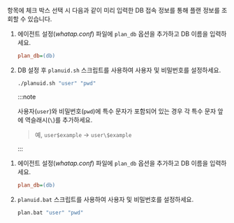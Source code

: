 <Title level={props.level} hashid="check-default-db-id-values-planuid">디폴트 플랜 조회하기</Title>

<Cmdname sid="ITM09107" className="uitext" /> 항목에 체크 박스 선택 시 다음과 같이 미리 입력한 DB 접속 정보를 통해 플랜 정보를 조회할 수 있습니다.

<Tabs>
<TabItem value='linux-dfp' label='Linux' default>

1. 에이전트 설정(*whatap.conf*) 파일에 `plan_db` 옵션을 추가하고 DB 이름을 입력하세요.

    ```ini title='whatap.conf'
    plan_db=(db)
    ```

1. DB 설정 후 `planuid.sh` 스크립트를 사용하여 사용자 및 비밀번호를 설정하세요.

    ```bash 
    ./planuid.sh "user" "pwd"
    ```

    :::note 

    사용자(`user`)와 비밀번호(`pwd`)에 특수 문자가 포함되어 있는 경우 각 특수 문자 앞에 역슬래시(`\`)를 추가하세요.

    > 예, `user$example` -> `user\$example`

    :::

</TabItem>

<TabItem value='windows-dfp' label='Windows' default>

1. 에이전트 설정(*whatap.conf*) 파일에 `plan_db` 옵션을 추가하고 DB 이름을 입력하세요.

    ```ini title='whatap.conf'
    plan_db=(db)
    ```

1. `planuid.bat` 스크립트를 사용하여 사용자 및 비밀번호를 설정하세요.

    ```bash 
    plan.bat "user" "pwd"
    ```

</TabItem>
</Tabs>